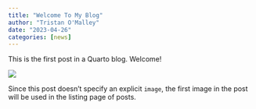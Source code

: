 ```yaml
---
title: "Welcome To My Blog"
author: "Tristan O'Malley"
date: "2023-04-26"
categories: [news]
---
```


This is the first post in a Quarto blog. Welcome!

![](thumbnail.jpg)

Since this post doesn't specify an explicit `image`, the first image in the post will be used in the listing page of posts.
